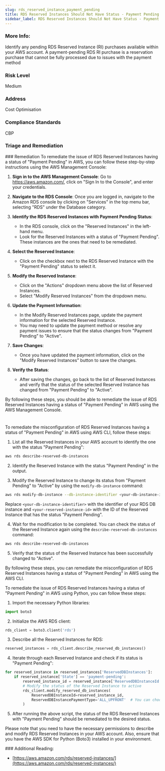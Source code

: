 ```yaml
---
slug: rds_reserved_instance_payment_pending
title: RDS Reserved Instances Should Not Have Status - Payment Pending
sidebar_label: RDS Reserved Instances Should Not Have Status - Payment Pending
---
```


### More Info:

Identify any pending RDS Reserved Instance (RI) purchases available within your AWS account. A payment-pending RDS RI purchase is a reservation purchase that cannot be fully processed due to issues with the payment method

### Risk Level

Medium

### Address

Cost Optimisation

### Compliance Standards

CBP


### Triage and Remediation
<Tabs>
<Tab title='Remediation'>
### Remediation

<AccordionGroup>
<Accordion title='Using Console' defaultOpen='true'>
To remediate the issue of RDS Reserved Instances having a status of "Payment Pending" in AWS, you can follow these step-by-step instructions using the AWS Management Console:

1. **Sign in to the AWS Management Console**: Go to https://aws.amazon.com/, click on "Sign In to the Console", and enter your credentials.

2. **Navigate to the RDS Console**: Once you are logged in, navigate to the Amazon RDS console by clicking on "Services" in the top menu bar, selecting "RDS" under the Database category.

3. **Identify the RDS Reserved Instances with Payment Pending Status**:
   - In the RDS console, click on the "Reserved Instances" in the left-hand menu.
   - Look for the Reserved Instances with a status of "Payment Pending". These instances are the ones that need to be remediated.

4. **Select the Reserved Instance**:
   - Click on the checkbox next to the RDS Reserved Instance with the "Payment Pending" status to select it.

5. **Modify the Reserved Instance**:
   - Click on the "Actions" dropdown menu above the list of Reserved Instances.
   - Select "Modify Reserved Instances" from the dropdown menu.

6. **Update the Payment Information**:
   - In the Modify Reserved Instances page, update the payment information for the selected Reserved Instance.
   - You may need to update the payment method or resolve any payment issues to ensure that the status changes from "Payment Pending" to "Active".

7. **Save Changes**:
   - Once you have updated the payment information, click on the "Modify Reserved Instances" button to save the changes.

8. **Verify the Status**:
   - After saving the changes, go back to the list of Reserved Instances and verify that the status of the selected Reserved Instance has changed from "Payment Pending" to "Active".

By following these steps, you should be able to remediate the issue of RDS Reserved Instances having a status of "Payment Pending" in AWS using the AWS Management Console.

#
</Accordion>

<Accordion title='Using CLI'>
To remediate the misconfiguration of RDS Reserved Instances having a status of "Payment Pending" in AWS using AWS CLI, follow these steps:

1. List all the Reserved Instances in your AWS account to identify the one with the status "Payment Pending":
   
```bash
aws rds describe-reserved-db-instances
```

2. Identify the Reserved Instance with the status "Payment Pending" in the output.

3. Modify the Reserved Instance to change its status from "Payment Pending" to "Active" by using the `modify-db-instance` command:

```bash
aws rds modify-db-instance --db-instance-identifier <your-db-instance-identifier> --reserved-db-instance-id <your-reserved-instance-id> --apply-immediately
```

Replace `<your-db-instance-identifier>` with the identifier of your RDS DB instance and `<your-reserved-instance-id>` with the ID of the Reserved Instance that has the status "Payment Pending".

4. Wait for the modification to be completed. You can check the status of the Reserved Instance again using the `describe-reserved-db-instances` command:

```bash
aws rds describe-reserved-db-instances
```

5. Verify that the status of the Reserved Instance has been successfully changed to "Active".

By following these steps, you can remediate the misconfiguration of RDS Reserved Instances having a status of "Payment Pending" in AWS using the AWS CLI.
</Accordion>

<Accordion title='Using Python'>
To remediate the issue of RDS Reserved Instances having a status of "Payment Pending" in AWS using Python, you can follow these steps:

1. Import the necessary Python libraries:
```python
import boto3
```

2. Initialize the AWS RDS client:
```python
rds_client = boto3.client('rds')
```

3. Describe all the Reserved Instances for RDS:
```python
reserved_instances = rds_client.describe_reserved_db_instances()
```

4. Iterate through each Reserved Instance and check if its status is "Payment Pending":
```python
for reserved_instance in reserved_instances['ReservedDBInstances']:
    if reserved_instance['State'] == 'payment-pending':
        reserved_instance_id = reserved_instance['ReservedDBInstanceId']
        # Modify the status of the Reserved Instance to active
        rds_client.modify_reserved_db_instances(
            ReservedDBInstanceId=reserved_instance_id,
            ReservedDBInstancePaymentType='ALL_UPFRONT'  # You can choose the appropriate payment type
        )
```

5. After running the above script, the status of the RDS Reserved Instances with "Payment Pending" should be remediated to the desired status.

Please note that you need to have the necessary permissions to describe and modify RDS Reserved Instances in your AWS account. Also, ensure that you have the AWS SDK for Python (Boto3) installed in your environment.
</Accordion>

</AccordionGroup>
</Tab>
</Tabs>
### Additional Reading:

- [https://aws.amazon.com/rds/reserved-instances/](https://aws.amazon.com/rds/reserved-instances/) 

